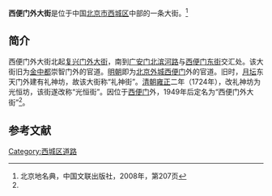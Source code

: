 {{Coord|39.90240|116.34649|type:landmark_region:CN-11_source:GoogleMaps|display=title}}
{{Infobox China Road
|路牌类型 = Beijing
|道路方向 = NS
|中文道路名称 = 西便门外大街
|道路名称拼音 = XIBIANMENWAI DAJIE
|图片 =
|图片说明 = 
|道路属性 = 
|道路总长度 = 
|车速限制 = 
|行车线数量 = 
|所在地区 = [[北京市|北京市]][[西城区|西城区]]
|起点 =[[复兴门外大街|复兴门外大街]]
|终点 =[[广安门北滨河路|广安门北滨河路]]、[[西便门东街|西便门东街]]
|路段主要建筑 =[[中央人民广播电台|中央人民广播电台]]
}}

'''西便门外大街'''是位于中国[[北京市|北京市]][[西城区|西城区]]中部的一条大街。<ref name=bjdmd>北京地名典，中国文联出版社，2008年，第207页</ref>

==简介==
西便门外大街北起[[复兴门外大街|复兴门外大街]]，南到[[广安门北滨河路|广安门北滨河路]]与[[西便门东街|西便门东街]]交汇处。该大街旧为[[金中都|金中都]]崇智门外的官道。[[明朝|明朝]]即为[[北京外城|北京外城]][[西便门|西便门]]外的官道。旧时，[[月坛|月坛]]东天门外建有礼神坊，故该大街称“礼神街”。[[清朝|清朝]][[雍正|雍正]]二年（1724年），改礼神坊为光恒坊，该街遂改称“光恒街”。因位于[[西便门|西便门]]外，1949年后定名为“西便门外大街”<ref name=bjdmd/>。

==参考文献==
{{reflist}}

[[Category:西城区道路|Category:西城区道路]]